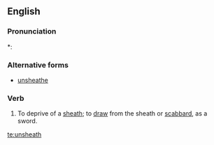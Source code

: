 ==English==

===Pronunciation===
*: {{rhymes|iːð}}

===Alternative forms===
* [[unsheathe]]

===Verb===
{{en-verb|unsheaths|unsheathing|unsheathed|unsheathed}}

# To deprive of a [[sheath]]; to [[draw]] from the sheath or [[scabbard]], as a sword.

[[te:unsheath]]